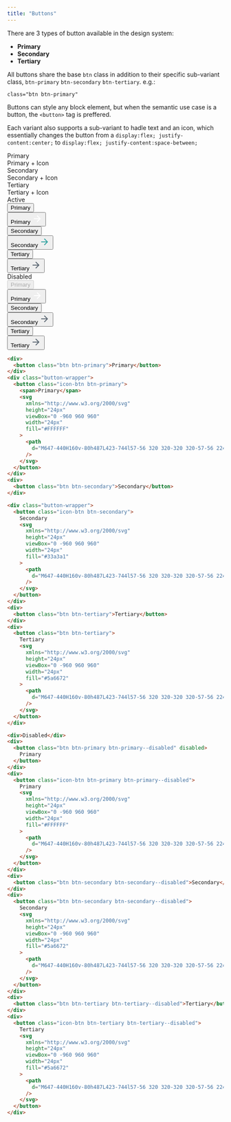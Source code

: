 ```yaml
---
title: "Buttons"
---
```



There are 3 types of button available in the design system:

- **Primary**
- **Secondary**
- **Tertiary**

All buttons share the base `btn` class in addition to their specific sub-variant class, `btn-primary` `btn-secondary` `btn-tertiary`. e.g.:

`class="btn btn-primary"`

Buttons can style any block element, but when the semantic use case is a button, the `<button>` tag is preffered.

Each variant also supports a sub-variant to hadle text and an icon, which essentially changes the button from a `display:flex; justify-content:center;` to `display:flex; justify-content:space-between;`

<div
class="button-section-wrapper"
>
<div></div>
<div>Primary</div>
<div>Primary + Icon</div>
<div>Secondary</div>
<div>Secondary + Icon</div>
<div>Tertiary</div>
<div>Tertiary + Icon</div>

<div>Active</div>
<div>
  <button class="btn btn-primary">Primary</button>
</div>
<div class="button-wrapper">
  <button class="icon-btn btn-primary">
    <span>Primary</span>
    <svg
      xmlns="http://www.w3.org/2000/svg"
      height="24px"
      viewBox="0 -960 960 960"
      width="24px"
      fill="#FFFFFF"
    >
      <path d="M647-440H160v-80h487L423-744l57-56 320 320-320 320-57-56 224-224Z" />
    </svg>
  </button>
</div>
<div>
  <button class="btn btn-secondary">Secondary</button>
</div>

<div class="button-wrapper">
  <button class="icon-btn btn-secondary">
    Secondary
    <svg xmlns="http://www.w3.org/2000/svg" height="24px" viewBox="0 -960 960 960" width="24px" fill="#33a3a1"><path d="M647-440H160v-80h487L423-744l57-56 320 320-320 320-57-56 224-224Z"/></svg>
  </button>
</div>
<div>
  <button class="btn btn-tertiary">Tertiary</button>
</div>
<div>
  <button class="btn btn-tertiary">
    Tertiary
    <svg xmlns="http://www.w3.org/2000/svg" height="24px" viewBox="0 -960 960 960" width="24px" fill="#5a6672"><path d="M647-440H160v-80h487L423-744l57-56 320 320-320 320-57-56 224-224Z"/></svg>

  </button>
</div>

<div>Disabled</div>
<div>
<button
    class="btn btn-primary btn-primary--disabled"
    disabled
>
    Primary
</button>
</div>
<div>
<button class="icon-btn btn-primary btn-primary--disabled">Primary <svg xmlns="http://www.w3.org/2000/svg" height="24px" viewBox="0 -960 960 960" width="24px" fill="#FFFFFF"><path d="M647-440H160v-80h487L423-744l57-56 320 320-320 320-57-56 224-224Z"/></svg></button>
</div>
<div>
<button
    class="btn btn-secondary btn-secondary--disabled"
>
    Secondary
</button>
</div>
<div>
<button
class="btn btn-secondary btn-secondary--disabled"
>
Secondary
    <svg xmlns="http://www.w3.org/2000/svg" height="24px" viewBox="0 -960 960 960" width="24px" fill="#5a6672"><path d="M647-440H160v-80h487L423-744l57-56 320 320-320 320-57-56 224-224Z"/></svg>
</button>
</div>
<div>
<button
    class="btn btn-tertiary btn-tertiary--disabled"
>
    Tertiary
</button>
</div>
<div>
<button
class="icon-btn btn-tertiary btn-tertiary--disabled"
>
Tertiary
    <svg xmlns="http://www.w3.org/2000/svg" height="24px" viewBox="0 -960 960 960" width="24px" fill="#5a6672"><path d="M647-440H160v-80h487L423-744l57-56 320 320-320 320-57-56 224-224Z"/></svg>

</button>
</div>
</div>

```html
<div>
  <button class="btn btn-primary">Primary</button>
</div>
<div class="button-wrapper">
  <button class="icon-btn btn-primary">
    <span>Primary</span>
    <svg
      xmlns="http://www.w3.org/2000/svg"
      height="24px"
      viewBox="0 -960 960 960"
      width="24px"
      fill="#FFFFFF"
    >
      <path
        d="M647-440H160v-80h487L423-744l57-56 320 320-320 320-57-56 224-224Z"
      />
    </svg>
  </button>
</div>
<div>
  <button class="btn btn-secondary">Secondary</button>
</div>

<div class="button-wrapper">
  <button class="icon-btn btn-secondary">
    Secondary
    <svg
      xmlns="http://www.w3.org/2000/svg"
      height="24px"
      viewBox="0 -960 960 960"
      width="24px"
      fill="#33a3a1"
    >
      <path
        d="M647-440H160v-80h487L423-744l57-56 320 320-320 320-57-56 224-224Z"
      />
    </svg>
  </button>
</div>
<div>
  <button class="btn btn-tertiary">Tertiary</button>
</div>
<div>
  <button class="btn btn-tertiary">
    Tertiary
    <svg
      xmlns="http://www.w3.org/2000/svg"
      height="24px"
      viewBox="0 -960 960 960"
      width="24px"
      fill="#5a6672"
    >
      <path
        d="M647-440H160v-80h487L423-744l57-56 320 320-320 320-57-56 224-224Z"
      />
    </svg>
  </button>
</div>

<div>Disabled</div>
<div>
  <button class="btn btn-primary btn-primary--disabled" disabled>
    Primary
  </button>
</div>
<div>
  <button class="icon-btn btn-primary btn-primary--disabled">
    Primary
    <svg
      xmlns="http://www.w3.org/2000/svg"
      height="24px"
      viewBox="0 -960 960 960"
      width="24px"
      fill="#FFFFFF"
    >
      <path
        d="M647-440H160v-80h487L423-744l57-56 320 320-320 320-57-56 224-224Z"
      />
    </svg>
  </button>
</div>
<div>
  <button class="btn btn-secondary btn-secondary--disabled">Secondary</button>
</div>
<div>
  <button class="btn btn-secondary btn-secondary--disabled">
    Secondary
    <svg
      xmlns="http://www.w3.org/2000/svg"
      height="24px"
      viewBox="0 -960 960 960"
      width="24px"
      fill="#5a6672"
    >
      <path
        d="M647-440H160v-80h487L423-744l57-56 320 320-320 320-57-56 224-224Z"
      />
    </svg>
  </button>
</div>
<div>
  <button class="btn btn-tertiary btn-tertiary--disabled">Tertiary</button>
</div>
<div>
  <button class="icon-btn btn-tertiary btn-tertiary--disabled">
    Tertiary
    <svg
      xmlns="http://www.w3.org/2000/svg"
      height="24px"
      viewBox="0 -960 960 960"
      width="24px"
      fill="#5a6672"
    >
      <path
        d="M647-440H160v-80h487L423-744l57-56 320 320-320 320-57-56 224-224Z"
      />
    </svg>
  </button>
</div>
```
